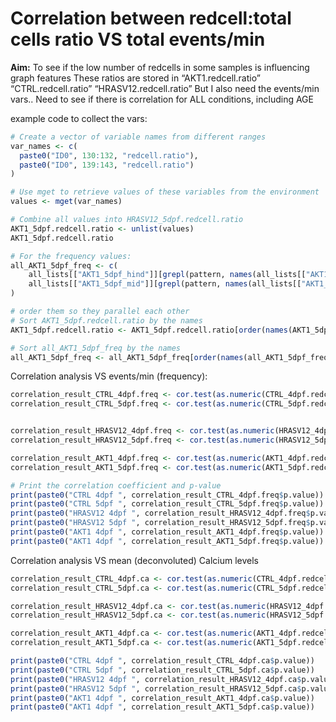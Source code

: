 # Correlation between redcell:total cells ratio VS total events/min

**Aim:** To see if the low number of redcells in some samples is influencing graph features These ratios are stored in "AKT1.redcell.ratio" "CTRL.redcell.ratio" "HRASV12.redcell.ratio" But I also need the events/min vars.. Need to see if there is correlation for ALL conditions, including AGE

example code to collect the vars:

```r
# Create a vector of variable names from different ranges
var_names <- c(
  paste0("ID0", 130:132, "redcell.ratio"),
  paste0("ID0", 139:143, "redcell.ratio")
)

# Use mget to retrieve values of these variables from the environment
values <- mget(var_names)

# Combine all values into HRASV12_5dpf.redcell.ratio
AKT1_5dpf.redcell.ratio <- unlist(values)
AKT1_5dpf.redcell.ratio

# For the frequency values:
all_AKT1_5dpf_freq <- c(
    all_lists[["AKT1_5dpf_hind"]][grepl(pattern, names(all_lists[["AKT1_5dpf_hind"]]), perl = TRUE)], 
    all_lists[["AKT1_5dpf_mid"]][grepl(pattern, names(all_lists[["AKT1_5dpf_mid"]]), perl = TRUE)]
)

# order them so they parallel each other
# Sort AKT1_5dpf.redcell.ratio by the names
AKT1_5dpf.redcell.ratio <- AKT1_5dpf.redcell.ratio[order(names(AKT1_5dpf.redcell.ratio))]

# Sort all_AKT1_5dpf_freq by the names
all_AKT1_5dpf_freq <- all_AKT1_5dpf_freq[order(names(all_AKT1_5dpf_freq))]

```

Correlation analysis VS events/min (frequency):

```r
correlation_result_CTRL_4dpf.freq <- cor.test(as.numeric(CTRL_4dpf.redcell.ratio), as.numeric(all_CTRL_4dpf_freq))
correlation_result_CTRL_5dpf.freq <- cor.test(as.numeric(CTRL_5dpf.redcell.ratio), as.numeric(all_CTRL_5dpf_freq))


correlation_result_HRASV12_4dpf.freq <- cor.test(as.numeric(HRASV12_4dpf.redcell.ratio), as.numeric(all_HRASV12_4dpf_freq))
correlation_result_HRASV12_5dpf.freq <- cor.test(as.numeric(HRASV12_5dpf.redcell.ratio), as.numeric(all_HRASV12_5dpf_freq))

correlation_result_AKT1_4dpf.freq <- cor.test(as.numeric(AKT1_4dpf.redcell.ratio), as.numeric(all_AKT1_4dpf_freq))
correlation_result_AKT1_5dpf.freq <- cor.test(as.numeric(AKT1_5dpf.redcell.ratio), as.numeric(all_AKT1_5dpf_freq))

# Print the correlation coefficient and p-value
print(paste0("CTRL 4dpf ", correlation_result_CTRL_4dpf.freq$p.value))
print(paste0("CTRL 5dpf ", correlation_result_CTRL_5dpf.freq$p.value))
print(paste0("HRASV12 4dpf ", correlation_result_HRASV12_4dpf.freq$p.value))
print(paste0("HRASV12 5dpf ", correlation_result_HRASV12_5dpf.freq$p.value))
print(paste0("AKT1 4dpf ", correlation_result_AKT1_4dpf.freq$p.value))
print(paste0("AKT1 4dpf ", correlation_result_AKT1_5dpf.freq$p.value))
```

Correlation analysis VS mean (deconvoluted) Calcium levels

```r
correlation_result_CTRL_4dpf.ca <- cor.test(as.numeric(CTRL_4dpf.redcell.ratio), as.numeric(CTRL_4dpf__mean_Ca))
correlation_result_CTRL_5dpf.ca <- cor.test(as.numeric(CTRL_5dpf.redcell.ratio), as.numeric(CTRL_5dpf__mean_Ca))

correlation_result_HRASV12_4dpf.ca <- cor.test(as.numeric(HRASV12_4dpf.redcell.ratio), as.numeric(HRASV12_4dpf__mean_Ca))
correlation_result_HRASV12_5dpf.ca <- cor.test(as.numeric(HRASV12_5dpf.redcell.ratio), as.numeric(HRASV12_5dpf__mean_Ca))

correlation_result_AKT1_4dpf.ca <- cor.test(as.numeric(AKT1_4dpf.redcell.ratio), as.numeric(AKT1_4dpf__mean_Ca))
correlation_result_AKT1_5dpf.ca <- cor.test(as.numeric(AKT1_5dpf.redcell.ratio), as.numeric(AKT1_5dpf__mean_Ca))

print(paste0("CTRL 4dpf ", correlation_result_CTRL_4dpf.ca$p.value))
print(paste0("CTRL 5dpf ", correlation_result_CTRL_5dpf.ca$p.value))
print(paste0("HRASV12 4dpf ", correlation_result_HRASV12_4dpf.ca$p.value))
print(paste0("HRASV12 5dpf ", correlation_result_HRASV12_5dpf.ca$p.value))
print(paste0("AKT1 4dpf ", correlation_result_AKT1_4dpf.ca$p.value))
print(paste0("AKT1 4dpf ", correlation_result_AKT1_5dpf.ca$p.value))
```
